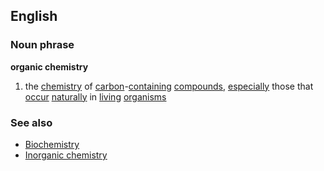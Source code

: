 ==English==
===Noun phrase===
'''organic chemistry'''
# the [[chemistry]] of [[carbon]]-[[contain]]ing [[compound]]s, [[especially]] those that [[occur]] [[naturally]] in [[living]] [[organism]]s
===See also===
* [[Biochemistry]]
* [[Inorganic chemistry]]